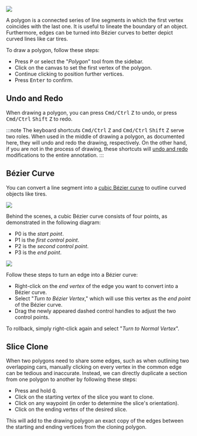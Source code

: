 
<Image src="https://nutsh-public.s3.eu-central-1.amazonaws.com/doc/image/demo_polygon.png" />

A polygon is a connected series of line segments in which the first vertex coincides with the last one. It is useful to lineate the boundary of an object.
Furthermore, edges can be turned into Bézier curves to better depict curved lines like car tires.

To draw a polygon, follow these steps:

- Press <kbd>P</kbd> or select the "_Polygon_" tool from the sidebar.
- Click on the canvas to set the first vertex of the polygon.
- Continue clicking to position further vertices.
- Press <kbd>Enter</kbd> to confirm.

<VideoPlayer url="https://nutsh-public.s3.eu-central-1.amazonaws.com/doc/video/polygon_intro.mp4" />

## Undo and Redo

When drawing a polygon, you can press <kbd>Cmd/Ctrl</kbd> <kbd>Z</kbd> to undo, or press <kbd>Cmd/Ctrl</kbd> <kbd>Shift</kbd> <kbd>Z</kbd> to redo.

:::note
The keyboard shortcuts <kbd>Cmd/Ctrl</kbd> <kbd>Z</kbd> and <kbd>Cmd/Ctrl</kbd> <kbd>Shift</kbd> <kbd>Z</kbd> serve two roles.
When used in the middle of drawing a polygon, as documented here, they will undo and redo the drawing, respectively.
On the other hand, if you are not in the process of drawing, these shortcuts will [undo and redo](/Usage/Video/Panel#undo-and-redo) modifications to the entire annotation.
:::

<VideoPlayer url="https://nutsh-public.s3.eu-central-1.amazonaws.com/doc/video/polygon_undo_redo.mp4" />

## Bézier Curve

You can convert a line segment into a [cubic Bézier curve](https://en.wikipedia.org/wiki/B%C3%A9zier_curve#Higher-order_curves) to outline curved objects like tires.

<Image src="https://nutsh-public.s3.eu-central-1.amazonaws.com/doc/image/demo_bezier_curve.png" />

Behind the scenes, a cubic Bézier curve consists of four points, as demonstrated in the following diagram:

- P0 is the _start point_.
- P1 is the _first control point_.
- P2 is the _second control point_.
- P3 is the _end point_.

<Image src="https://nutsh-public.s3.eu-central-1.amazonaws.com/doc/image/bezier_curve.jpg" />

Follow these steps to turn an edge into a Bézier curve:

- Right-click on the _end vertex_ of the edge you want to convert into a Bézier curve.
- Select "_Turn to Bézier Vertex_," which will use this vertex as the _end point_ of the Bézier curve.
- Drag the newly appeared dashed control handles to adjust the two control points.

To rollback, simply right-click again and select "_Turn to Normal Vertex_".

<VideoPlayer url="https://nutsh-public.s3.eu-central-1.amazonaws.com/video/polygon_bezier_curve.mp4" />

## Slice Clone

When two polygons need to share some edges, such as when outlining two overlapping cars,
manually clicking on every vertex in the common edge can be tedious and inaccurate.
Instead, we can directly duplicate a section from one polygon to another by following these steps:

- Press and hold <kbd>Q</kbd>.
- Click on the starting vertex of the slice you want to clone.
- Click on any waypoint (in order to determine the slice's orientation).
- Click on the ending vertex of the desired slice.

This will add to the drawing polygon an exact copy of the edges between the starting and ending vertices from the cloning polygon.

<VideoPlayer url="https://nutsh-public.s3.eu-central-1.amazonaws.com/doc/video/slice_clone.mp4" />
